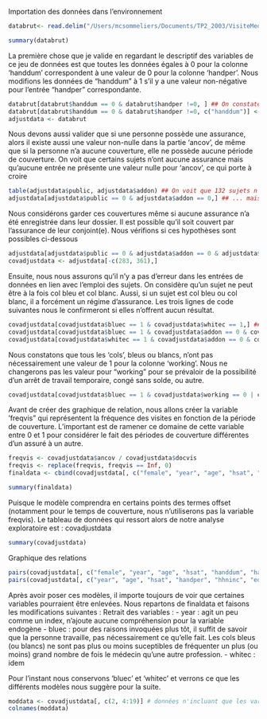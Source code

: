 Importation des données dans l'environnement

```r
databrut<- read.delim("/Users/mcsommeliers/Documents/TP2_2003/VisiteMedicaleFreq_train.txt", sep = " ")
```

```r
summary(databrut)
```


La première chose que je valide en regardant le descriptif des variables de ce jeu de données est 
que toutes les données égales à 0 pour la colonne 'handdum' correspondent à une valeur de 0 pour la colonne 'handper'. Nous modifions les données de "handdum" à 1 s'il y a une valeur non-négative pour l'entrée "handper" correspondante.

```r
databrut[databrut$handdum == 0 & databrut$handper !=0, ] ## On constate que 14 entrées présentent ce problème, nous les corrigeons
databrut[databrut$handdum == 0 & databrut$handper !=0, c("handdum")] <- 1
adjustdata <- databrut
```

Nous devons aussi valider que si une personne possède une assurance, alors il existe aussi une valeur non-nulle dans la partie 'ancov',
de même que si la personne n'a aucune couverture, elle ne possède aucune période de couverture. On voit que certains sujets n'ont aucune assurance mais qu'aucune entrée
ne présente une valeur nulle pour 'ancov', ce qui porte à croire 

```r
table(adjustdata$public, adjustdata$addon) ## On voit que 132 sujets n'ont aucune couverture d'assurance ...
adjustdata[adjustdata$public == 0 & adjustdata$addon == 0,] ## ... mais qu'aucun de ces sujets ne présentent de valeur nulle pour 'ancov'
```
Nous considérons garder ces couvertures même si aucune assurance n'a été enregistrée dans leur dossier. Il est possible qu'il soit couvert par l'assurance de leur conjoint(e).
Nous vérifions si ces hypothèses sont possibles ci-dessous
```r
adjustdata[adjustdata$public == 0 & adjustdata$addon == 0 & adjustdata$married != 1 & adjustdata$working ==0, ] # Voic 2 cas où l'hypothèse ne peut être vérfiée, nous supprimons alors ces données
covadjustdata <- adjustdata[-c(283, 361),] 
```





Ensuite, nous nous assurons qu'il n'y a pas d'erreur dans les entrées de données en lien avec l'emploi des sujets. On considère qu'un sujet ne peut être à la fois col bleu et col blanc.
Aussi, si un sujet est col bleu ou col blanc, il a forcément un régime d'assurance. Les trois lignes de code suivantes nous le confirmeront si elles n'offrent aucun résultat.

```r
covadjustdata[covadjustdata$bluec == 1 & covadjustdata$whitec == 1,] ## Aucun sujet n'est col blanc ET col bleu
covadjustdata[covadjustdata$bluec == 1 & covadjustdata$addon == 0 & covadjustdata$public == 0,] ## Tous les cols bleus ont au moins une assurance
covadjustdata[covadjustdata$whitec == 1 & covadjustdata$addon == 0 & covadjustdata$public == 0,] ## Tous les cols blancs ont au moins une assurance
```
Nous constatons que tous les 'cols', bleus ou blancs, n'ont pas nécessairement une valeur de 1 pour la colonne 'working'. Nous ne changerons pas les valeur pour "working" pour se prévaloir de la possibilité d'un arrêt de travail temporaire, congé sans solde, ou autre.
```r
covadjustdata[covadjustdata$bluec == 1 & covadjustdata$working == 0 | covadjustdata$whitec == 1 & covadjustdata$working == 0,] ## 10 données démontrent 
```
Avant de créer des graphique de relation, nous allons créer la variable 'freqvis" qui représentent la fréquence des visites en fonction de la période de couverture. L'important est de ramener ce domaine de cette variable entre 0 et 1 pour considérer le fait des périodes de couverture différentes d'un assuré à un autre.

```r
freqvis <- covadjustdata$ancov / covadjustdata$docvis 
freqvis <- replace(freqvis, freqvis == Inf, 0)
finaldata <- cbind(covadjustdata[, c("female", "year", "age", "hsat", "handdum", "handper", "hhninc", "hhkids", "educ", "married", "working", "bluec", "whitec", "self", "docvis", "public", "addon", "ancov")], freqvis)
```



```r
summary(finaldata)
```
Puisque le modèle comprendra en certains points des termes offset (notamment pour le temps de couverture, nous n'utiliserons pas la variable freqvis). Le tableau de données qui ressort alors de notre analyse exploratoire est : covadjustdata

```r
summary(covadjustdata)
```


Graphique des relations

```r
pairs(covadjustdata[, c("female", "year", "age", "hsat", "handdum", "handper", "hhninc", "hhkids", "educ", "married", "working", "bluec", "whitec", "self", "docvis", "public", "addon", "ancov")]) ## Toutes les variables, y compris les indicatrices
pairs(covadjustdata[, c("year", "age", "hsat", "handper", "hhninc", "educ", "docvis", "ancov")]) ## Toutes les variables sauf les indicatrices
```
Après avoir poser ces modèles, il importe toujours de voir que certaines variables pourraient être enlevées. Nous repartons de finaldata et faisons les modifications suivantes :
Retrait des variables :
  - year : agit un peu comme un index, n'ajoute aucune compréhension pour la variable endogène
  - bluec : pour des raisons invoquées plus tôt, il suffit de savoir que la personne travaille, pas nécessairement ce qu'elle fait. Les cols bleus (ou blancs) ne sont pas plus ou moins suceptibles de fréquenter un plus (ou moins) grand nombre de fois le médecin qu'une autre profession.
  - whitec : idem
  
Pour l'instant nous conservons 'bluec' et 'whitec' et verrons ce que les différents modèles nous suggère pour la suite.
```r
moddata <- covadjustdata[, c(2, 4:19)] # données n'incluant que les variables d'intérêt, à priori
colnames(moddata)
```